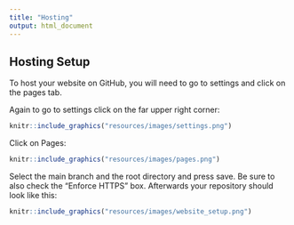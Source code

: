 ```yaml
---
title: "Hosting"
output: html_document
---
```


## Hosting Setup

To host your website on GitHub, you will need to go to settings and click on the pages tab.

Again to go to settings click on the far upper right corner:

```r
knitr::include_graphics("resources/images/settings.png")
```

Click on Pages:

```r
knitr::include_graphics("resources/images/pages.png")
```

Select the main branch and the root directory and press save. Be sure to also check the "Enforce HTTPS" box. Afterwards your repository should look like this:

```r
knitr::include_graphics("resources/images/website_setup.png")
```
